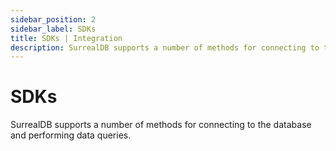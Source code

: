 ```yaml
---
sidebar_position: 2
sidebar_label: SDKs
title: SDKs | Integration
description: SurrealDB supports a number of methods for connecting to the database and performing data queries.
---
```



# SDKs

SurrealDB supports a number of methods for connecting to the database and performing data queries.

<SDKs />